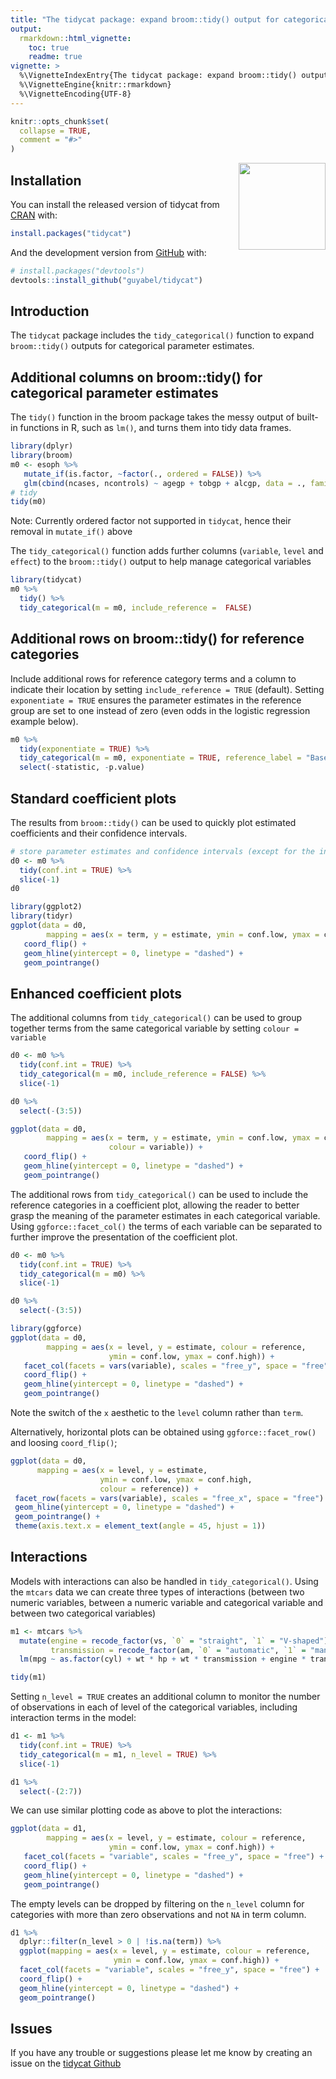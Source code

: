 ```yaml
---
title: "The tidycat package: expand broom::tidy() output for categorical parameter estimates"
output:
  rmarkdown::html_vignette:
    toc: true 
    readme: true
vignette: >
  %\VignetteIndexEntry{The tidycat package: expand broom::tidy() outputs for categorical parameter estimates}
  %\VignetteEngine{knitr::rmarkdown}
  %\VignetteEncoding{UTF-8}
---
```


```r
knitr::opts_chunk$set(
  collapse = TRUE,
  comment = "#>"
)
```

<img src='../man/figures/logo.png' align="right" height="139" />

<!-- badges: start -->
<!-- badges: end -->


## Installation

You can install the released version of tidycat from [CRAN](https://CRAN.R-project.org) with:

``` r
install.packages("tidycat")
```

And the development version from [GitHub](https://github.com/) with:

``` r
# install.packages("devtools")
devtools::install_github("guyabel/tidycat")
```

## Introduction

The `tidycat` package includes the `tidy_categorical()` function to expand `broom::tidy()` outputs for categorical parameter estimates.

## Additional columns on broom::tidy() for categorical parameter estimates

The `tidy()` function in the broom package takes the messy output of built-in functions in R, such as `lm()`, and turns them into tidy data frames.

```r
library(dplyr)
library(broom)
m0 <- esoph %>%
   mutate_if(is.factor, ~factor(., ordered = FALSE)) %>%
   glm(cbind(ncases, ncontrols) ~ agegp + tobgp + alcgp, data = ., family = binomial())
# tidy
tidy(m0)
```
Note: Currently ordered factor not supported in `tidycat`, hence their removal in `mutate_if()` above

The `tidy_categorical()` function adds further columns (`variable`, `level` and `effect`) to the `broom::tidy()` output to help manage categorical variables

```r
library(tidycat)
m0 %>%
  tidy() %>%
  tidy_categorical(m = m0, include_reference =  FALSE)
```

## Additional rows on broom::tidy() for reference categories

Include additional rows for reference category terms and a column to indicate their location by setting `include_reference = TRUE` (default). Setting `exponentiate = TRUE` ensures the parameter estimates in the reference group are set to one instead of zero (even odds in the logistic regression example below).

```r
m0 %>%
  tidy(exponentiate = TRUE) %>%
  tidy_categorical(m = m0, exponentiate = TRUE, reference_label = "Baseline") %>%
  select(-statistic, -p.value)
```

## Standard coefficient plots

The results from `broom::tidy()` can be used to quickly plot estimated coefficients and their confidence intervals.

```r
# store parameter estimates and confidence intervals (except for the intercept)
d0 <- m0 %>%
  tidy(conf.int = TRUE) %>%
  slice(-1)
d0

library(ggplot2)
library(tidyr)
ggplot(data = d0,
        mapping = aes(x = term, y = estimate, ymin = conf.low, ymax = conf.high)) +
   coord_flip() +
   geom_hline(yintercept = 0, linetype = "dashed") +
   geom_pointrange()
```

## Enhanced coefficient plots

The additional columns from `tidy_categorical()` can be used to group together terms from the same categorical variable by setting `colour = variable`

```r
d0 <- m0 %>%
  tidy(conf.int = TRUE) %>%
  tidy_categorical(m = m0, include_reference = FALSE) %>%
  slice(-1)

d0 %>%
  select(-(3:5))

ggplot(data = d0,
        mapping = aes(x = term, y = estimate, ymin = conf.low, ymax = conf.high,
                      colour = variable)) +
   coord_flip() +
   geom_hline(yintercept = 0, linetype = "dashed") +
   geom_pointrange()
```

The additional rows from `tidy_categorical()` can be used to include the reference categories in a coefficient plot, allowing the reader to better grasp the meaning of the parameter estimates in each categorical variable. Using `ggforce::facet_col()` the terms of each variable can be separated to further improve the presentation of the coefficient plot. 

```r
d0 <- m0 %>%
  tidy(conf.int = TRUE) %>%
  tidy_categorical(m = m0) %>%
  slice(-1)

d0 %>%
  select(-(3:5))

library(ggforce)
ggplot(data = d0,
        mapping = aes(x = level, y = estimate, colour = reference,
                      ymin = conf.low, ymax = conf.high)) +
   facet_col(facets = vars(variable), scales = "free_y", space = "free") +
   coord_flip() +
   geom_hline(yintercept = 0, linetype = "dashed") +
   geom_pointrange()
```

Note the switch of the `x` aesthetic to the `level` column rather than `term`.

Alternatively, horizontal plots can be obtained using `ggforce::facet_row()` and loosing `coord_flip()`;

```r
ggplot(data = d0,
      mapping = aes(x = level, y = estimate,
                    ymin = conf.low, ymax = conf.high,
                    colour = reference)) +
 facet_row(facets = vars(variable), scales = "free_x", space = "free") +
 geom_hline(yintercept = 0, linetype = "dashed") +
 geom_pointrange() +
 theme(axis.text.x = element_text(angle = 45, hjust = 1))
```


## Interactions

Models with interactions can also be handled in `tidy_categorical()`. Using the `mtcars` data we can create three types of interactions (between two numeric variables, between a numeric variable and categorical variable and between two categorical variables)

```r
m1 <- mtcars %>%
  mutate(engine = recode_factor(vs, `0` = "straight", `1` = "V-shaped"),
         transmission = recode_factor(am, `0` = "automatic", `1` = "manual")) %>%
  lm(mpg ~ as.factor(cyl) + wt * hp + wt * transmission + engine * transmission , data = .)

tidy(m1)
```
Setting `n_level = TRUE` creates an additional column to monitor the number of observations in each of level of the categorical variables, including interaction terms in the model:

```r
d1 <- m1 %>%
  tidy(conf.int = TRUE) %>%
  tidy_categorical(m = m1, n_level = TRUE) %>%
  slice(-1)

d1 %>%
  select(-(2:7))
```

We can use similar plotting code as above to plot the interactions:

```r
ggplot(data = d1,
        mapping = aes(x = level, y = estimate, colour = reference,
                      ymin = conf.low, ymax = conf.high)) +
   facet_col(facets = "variable", scales = "free_y", space = "free") +
   coord_flip() +
   geom_hline(yintercept = 0, linetype = "dashed") +
   geom_pointrange()
```

The empty levels can be dropped by filtering on the `n_level` column for categories with more than zero observations and not `NA` in term column.

```r
d1 %>%
  dplyr::filter(n_level > 0 | !is.na(term)) %>%
  ggplot(mapping = aes(x = level, y = estimate, colour = reference,
                       ymin = conf.low, ymax = conf.high)) +
  facet_col(facets = "variable", scales = "free_y", space = "free") +
  coord_flip() +
  geom_hline(yintercept = 0, linetype = "dashed") +
  geom_pointrange()
```

## Issues

If you have any trouble or suggestions please let me know by creating an issue on the [tidycat Github](https://github.com/guyabel/tidycat/issues)
